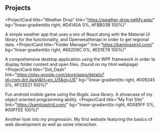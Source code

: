 ## Projects

<ProjectCard
  title="Weather Drop"
  link="https://weather-drop.netlify.app/"
  bg="linear-gradient(to right, #D4145A 0%, #FBB03B 100%)"
>
  A simple weather app that uses a mix of React along with the Material UI library for the functionality, and Openweatherapi in order to get regional data.
</ProjectCard>
<ProjectCard
  title="Folder Manager"
  link="https://kamtoastrid.com/"
  bg="linear-gradient(to right, #662D8C 0%, #ED1E79 100%)"
>
  A comprehensive desktop application using the WPF framework in order to display folder content and open files. (found on my html webpage)
</ProjectCard>
<ProjectCard
  title="Dot_Dash"
  link="https://play.google.com/store/apps/details?id=com.dot.dash&hl=en_US&gl=US"
  bg="linear-gradient(to right, #009245 0%, #FCEE21 100%)"
>
  Fun android mobile game using the libgdx Java library. A showcase of my object oriented programming ability.
</ProjectCard>
<ProjectCard
  title="My Fist Site"
  link="https://kamtoastrid.com/"
  bg="linear-gradient(to right, #D585FF 0%, #00FFEE 100%)"
>
  Another look into my progression. My first website featuring the basics of web development as well as some interaction.
</ProjectCard>
